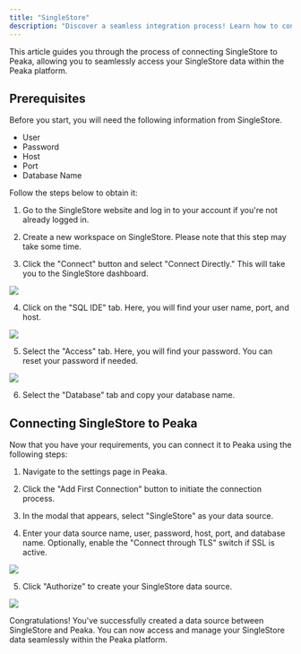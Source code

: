 ```yaml
---
title: "SingleStore"
description: "Discover a seamless integration process! Learn how to connect SingleStore to Peaka effortlessly for streamlined transactions."
---
```


This article guides you through the process of connecting SingleStore to Peaka, allowing you to seamlessly access your SingleStore data within the Peaka platform.

## Prerequisites

Before you start, you will need the following information from SingleStore.

- User
- Password
- Host
- Port
- Database Name

Follow the steps below to obtain it:

1. Go to the SingleStore website and log in to your account if you're not already logged in.

2. Create a new workspace on SingleStore. Please note that this step may take some time.

3. Click the "Connect" button and select "Connect Directly." This will take you to the SingleStore dashboard.

<img src="https://cdn.peaka.com/integrations/single-store-1.png" />

4. Click on the "SQL IDE" tab. Here, you will find your user name, port, and host.

<img src="https://cdn.peaka.com/integrations/single-store-2.png" />

5. Select the "Access" tab. Here, you will find your password. You can reset your password if needed.

<img src="https://cdn.peaka.com/integrations/single-store-3.png" />

6. Select the "Database" tab and copy your database name.

## Connecting SingleStore to Peaka

Now that you have your requirements, you can connect it to Peaka using the following steps:

1. Navigate to the settings page in Peaka.

2. Click the "Add First Connection" button to initiate the connection process.

3. In the modal that appears, select "SingleStore" as your data source.

4. Enter your data source name, user, password, host, port, and database name. Optionally, enable the "Connect through TLS" switch if SSL is active.

<img src="https://cdn.peaka.com/integrations/single-store-4.png" />

5. Click "Authorize" to create your SingleStore data source.

<img src="https://cdn.peaka.com/integrations/single-store-5.png" />

Congratulations! You've successfully created a data source between SingleStore and Peaka. You can now access and manage your SingleStore data seamlessly within the Peaka platform.
